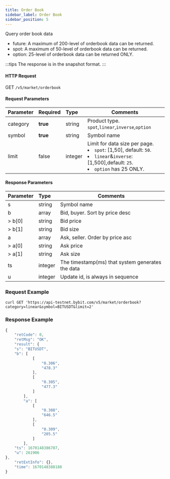 ```yaml
---
title: Order Book
sidebar_label: Order Book
sidebar_position: 5
---
```


Query order book data
* future: A maximum of 200-level of orderbook data can be returned.
* spot: A maximum of 50-level of orderbook data can be returned.
* option: 25-level of orderbook data can be returned ONLY.

:::tips
The response is in the snapshot format.
:::

#### HTTP Request
GET `/v5/market/orderbook`

#### Request Parameters
| Parameter | Required | Type | Comments|
|:----- |:-------|:-----|------ |
|category |**true** |string |Product type. `spot`,`linear`,`inverse`,`option` |
|symbol |**true** |string |Symbol name|
|limit |false |integer |Limit for data size per page.<li>`spot`: [1,50], default: `50`.</li><li>`linear`&`inverse`: [1,500],default: `25`.</li><li>`option` has 25 ONLY.</li>|

#### Response Parameters
| Parameter | Type | Comments|
|:----- |:-----|----- |
|s |string |Symbol name |
|b |array |Bid, buyer. Sort by price desc |
|> b[0] |string |Bid price |
|> b[1] |string |Bid size |
|a |array |Ask, seller. Order by price asc |
|> a[0] |string |Ask price |
|> a[1] |string |Ask size |
|ts |integer |The timestamp(ms) that system generates the data |
|u |integer |Update id, is always in sequence |

### Request Example

<Tabs>
<TabItem value="console" label="Console">

```http
curl GET 'https://api-testnet.bybit.com/v5/market/orderbook?category=linear&symbol=BITUSDT&limit=2'
```

</TabItem>
</Tabs>

### Response Example

<Tabs>
<TabItem value="js linear" label="linear">

```javascript
{
    "retCode": 0,
    "retMsg": "OK",
    "result": {
    "s": "BITUSDT",
    "b": [
            [
                "0.306",
                "478.3"
            ],
            [
                "0.305",
                "477.3"
            ]
        ],
        "a": [
            [
                "0.308",
                "646.5"
            ],
            [
                "0.309",
                "205.5"
            ]
        ],
    "ts": 1670148386787,
    "u": 261906
},
    "retExtInfo": {},
    "time": 1670148388188
}
```
</TabItem>
</Tabs>
